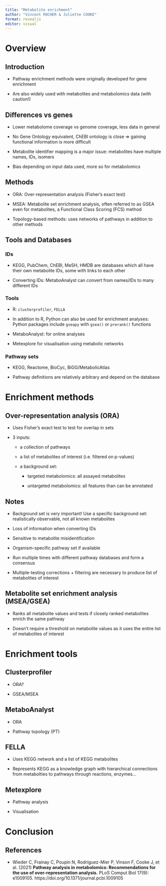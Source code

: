 ```yaml
---
title: "Metabolite enrichment"
author: "Vincent ROCHER & Juliette COOKE"
format: revealjs
editor: visual
---
```


# Overview

## Introduction

-   Pathway enrichment methods were originally developed for gene enrichment

-   Are also widely used with metabolites and metabolomics data (with caution!)

## Differences vs genes

-   Lower metabolome coverage vs genome coverage, less data in general

-   No Gene Ontology equivalent, ChEBI ontology is close =\> gaining functional information is more difficult

-   Metabolite identifier mapping is a major issue: metabolites have multiple names, IDs, isomers

-   Bias depending on input data used, more so for metabolomics

## Methods

-   ORA: Over-representation analysis (Fisher's exact test)

-   MSEA: Metabolite set enrichment analysis, often referred to as GSEA even for metabolites, a Functional Class Scoring (FCS) method

-   Topology-based methods: uses networks of pathways in addition to other methods

## Tools and Databases

### IDs

-   KEGG, PubChem, ChEBI, MeSH, HMDB are databases which all have their own metabolite IDs, some with links to each other

-   Converting IDs: MetaboAnalyst can convert from names/IDs to many different IDs

### Tools

-   R: `clusterprofiler`, `FELLA`

-   In addition to R, Python can also be used for enrichment analyses: Python packages include `gseapy` with `gsea()` or `prerank()` functions

-   MetaboAnalyst: for online analyses

-   Metexplore for visualisation using metabolic networks

### Pathway sets

-   KEGG, Reactome, BioCyc, BiGG/MetabolicAtlas

-   Pathway definitions are relatively arbitrary and depend on the database

# Enrichment methods

## Over-representation analysis (ORA)

-   Uses Fisher's exact test to test for overlap in sets

-   3 inputs:

    -   a collection of pathways

    -   a list of metabolites of interest (i.e. filtered on p-values)

    -   a background set:

        -   targeted metabolomics: all assayed metabolites

        -   untargeted metabolomics: all features than can be annotated

## Notes

-   Background set is very important! Use a specific background set: realistically observable, not all known metabolites

-   Loss of information when converting IDs

-   Sensitive to metabolite misidentification

-   Organism-specific pathway set if available

-   Run multiple times with different pathway databases and form a consensus

-   Multiple-testing corrections + filtering are necessary to produce list of metabolites of interest

## Metabolite set enrichment analysis (MSEA/GSEA)

-   Ranks all metabolite values and tests if closely ranked metabolites enrich the same pathway

-   Doesn't require a threshold on metabolite values as it uses the entire list of metabolites of interest

# Enrichment tools

## Clusterprofiler

-   ORA?

-   GSEA/MSEA

## MetaboAnalyst

-   ORA

-   Pathway topology (PT)

## FELLA

-   Uses KEGG network and a list of KEGG metabolites

-   Represents KEGG as a knowledge graph with hierarchical connections from metabolties to pathways through reactions, enzymes...

## Metexplore

-   Pathway analysis

-   Visualisation

# Conclusion

## References

-   Wieder C, Frainay C, Poupin N, Rodríguez-Mier P, Vinson F, Cooke J, et
    al. (2021) **Pathway analysis in metabolomics: Recommendations for the
    use of over-representation analysis.** PLoS Comput Biol 17(9): e1009105. https://doi.org/10.1371/journal.pcbi.1009105
